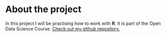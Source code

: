 
# About the project

In this project I will be practising how to work with **R**.   It is part of the Open Data Science Course. [Check out my github repository.](https://github.com/evaroth/IODS-project)
